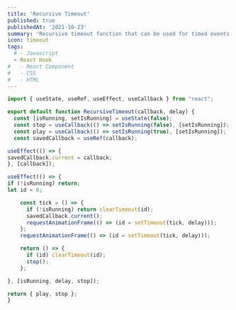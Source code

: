 ```yaml
---
title: 'Recursive Timeout'
published: true
publishedAt: '2021-10-23'
summary: 'Recursive timeout function that can be used for timed events.'
icon: timeout
tags:
  # - Javascript
  - React Hook
#   - React Component
#   - CSS
#   - HTML
---
```


<CodeBlock>
  
```Javascript:recursiveTimeout.js
import { useState, useRef, useEffect, useCallback } from "react";

export default function RecursiveTimeout(callback, delay) {
  const [isRunning, setIsRunning] = useState(false);
  const stop = useCallback(() => setIsRunning(false), [setIsRunning]);
  const play = useCallback(() => setIsRunning(true), [setIsRunning]);
  const savedCallback = useRef(callback);

useEffect(() => {
savedCallback.current = callback;
}, [callback]);

useEffect(() => {
if (!isRunning) return;
let id = 0;

    const tick = () => {
      if (!isRunning) return clearTimeout(id);
      savedCallback.current();
      requestAnimationFrame(() => (id = setTimeout(tick, delay)));
    };
    requestAnimationFrame(() => (id = setTimeout(tick, delay)));

    return () => {
      if (id) clearTimeout(id);
      stop();
    };

}, [isRunning, delay, stop]);

return { play, stop };
}
```
  
</CodeBlock>
